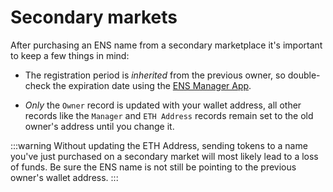 # Secondary markets
After purchasing an ENS name from a secondary marketplace it's important to keep a few things in mind:

 * The registration period is *inherited* from the previous owner, so double-check the expiration date using the [ENS Manager App](https://app.ens.domains).
  
 * *Only* the `Owner` record is updated with your wallet address, all other records like the `Manager` and `ETH Address` records remain set to the old owner's address until you change it.

:::warning
Without updating the ETH Address, sending tokens to a name you've just purchased on a secondary market will most likely lead to a loss of funds. Be sure 
the ENS name is not still be pointing to the previous owner's wallet address.
:::